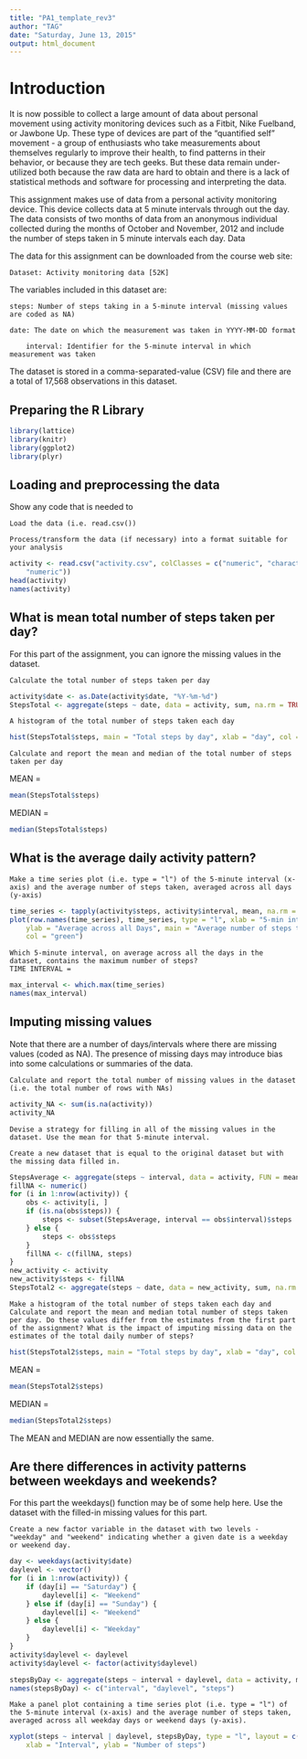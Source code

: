 ```yaml
---
title: "PA1_template_rev3"
author: "TAG"
date: "Saturday, June 13, 2015"
output: html_document
---
```

# Introduction

It is now possible to collect a large amount of data about personal movement using activity monitoring devices such as a Fitbit, Nike Fuelband, or Jawbone Up. These type of devices are part of the "quantified self" movement - a group of enthusiasts who take measurements about themselves regularly to improve their health, to find patterns in their behavior, or because they are tech geeks. But these data remain under-utilized both because the raw data are hard to obtain and there is a lack of statistical methods and software for processing and interpreting the data.

This assignment makes use of data from a personal activity monitoring device. This device collects data at 5 minute intervals through out the day. The data consists of two months of data from an anonymous individual collected during the months of October and November, 2012 and include the number of steps taken in 5 minute intervals each day.
Data

The data for this assignment can be downloaded from the course web site:

    Dataset: Activity monitoring data [52K]

The variables included in this dataset are:

    steps: Number of steps taking in a 5-minute interval (missing values are coded as NA)

    date: The date on which the measurement was taken in YYYY-MM-DD format
    
        interval: Identifier for the 5-minute interval in which measurement was taken

The dataset is stored in a comma-separated-value (CSV) file and there are a total of 17,568 observations in this dataset.

## Preparing the R Library

```r
library(lattice)
library(knitr)
library(ggplot2)
library(plyr)
```


## Loading and preprocessing the data

Show any code that is needed to

    Load the data (i.e. read.csv())

    Process/transform the data (if necessary) into a format suitable for your analysis

```r

activity <- read.csv("activity.csv", colClasses = c("numeric", "character", 
    "numeric"))
head(activity)
names(activity)
```



## What is mean total number of steps taken per day?

For this part of the assignment, you can ignore the missing values in the dataset.

    Calculate the total number of steps taken per day
    
    
```r
activity$date <- as.Date(activity$date, "%Y-%m-%d")
StepsTotal <- aggregate(steps ~ date, data = activity, sum, na.rm = TRUE)
```

    A histogram of the total number of steps taken each day
    
    
```r
hist(StepsTotal$steps, main = "Total steps by day", xlab = "day", col = "blue")
```

    Calculate and report the mean and median of the total number of steps taken per day
    
MEAN =
```r
mean(StepsTotal$steps)
```

MEDIAN = 
```r
median(StepsTotal$steps)
```

## What is the average daily activity pattern?

    Make a time series plot (i.e. type = "l") of the 5-minute interval (x-axis) and the average number of steps taken, averaged across all days (y-axis)
    
    
```r
time_series <- tapply(activity$steps, activity$interval, mean, na.rm = TRUE)
plot(row.names(time_series), time_series, type = "l", xlab = "5-min interval", 
    ylab = "Average across all Days", main = "Average number of steps taken", 
    col = "green")

```

    Which 5-minute interval, on average across all the days in the dataset, contains the maximum number of steps?
    TIME INTERVAL = 
    
```r
max_interval <- which.max(time_series)
names(max_interval)
```

## Imputing missing values

Note that there are a number of days/intervals where there are missing values (coded as NA). The presence of missing days may introduce bias into some calculations or summaries of the data.

    Calculate and report the total number of missing values in the dataset (i.e. the total number of rows with NAs)
    
    
```r
activity_NA <- sum(is.na(activity))
activity_NA
```

    Devise a strategy for filling in all of the missing values in the dataset. Use the mean for that 5-minute interval.

    Create a new dataset that is equal to the original dataset but with the missing data filled in.
    
```r
StepsAverage <- aggregate(steps ~ interval, data = activity, FUN = mean)
fillNA <- numeric()
for (i in 1:nrow(activity)) {
    obs <- activity[i, ]
    if (is.na(obs$steps)) {
        steps <- subset(StepsAverage, interval == obs$interval)$steps
    } else {
        steps <- obs$steps
    }
    fillNA <- c(fillNA, steps)
}
new_activity <- activity
new_activity$steps <- fillNA
StepsTotal2 <- aggregate(steps ~ date, data = new_activity, sum, na.rm = TRUE)

```

    Make a histogram of the total number of steps taken each day and Calculate and report the mean and median total number of steps taken per day. Do these values differ from the estimates from the first part of the assignment? What is the impact of imputing missing data on the estimates of the total daily number of steps?

```r
hist(StepsTotal2$steps, main = "Total steps by day", xlab = "day", col = "blue")

```
MEAN =
```r
mean(StepsTotal2$steps)
```
MEDIAN =
```r
median(StepsTotal2$steps)
```
The MEAN and MEDIAN are now essentially the same.

## Are there differences in activity patterns between weekdays and weekends?

For this part the weekdays() function may be of some help here. Use the dataset with the filled-in missing values for this part.

    Create a new factor variable in the dataset with two levels - "weekday" and "weekend" indicating whether a given date is a weekday or weekend day.

```r
day <- weekdays(activity$date)
daylevel <- vector()
for (i in 1:nrow(activity)) {
    if (day[i] == "Saturday") {
        daylevel[i] <- "Weekend"
    } else if (day[i] == "Sunday") {
        daylevel[i] <- "Weekend"
    } else {
        daylevel[i] <- "Weekday"
    }
}
activity$daylevel <- daylevel
activity$daylevel <- factor(activity$daylevel)

stepsByDay <- aggregate(steps ~ interval + daylevel, data = activity, mean)
names(stepsByDay) <- c("interval", "daylevel", "steps")
```

    Make a panel plot containing a time series plot (i.e. type = "l") of the 5-minute interval (x-axis) and the average number of steps taken, averaged across all weekday days or weekend days (y-axis).

    
```r
xyplot(steps ~ interval | daylevel, stepsByDay, type = "l", layout = c(1, 2), 
    xlab = "Interval", ylab = "Number of steps")

```
